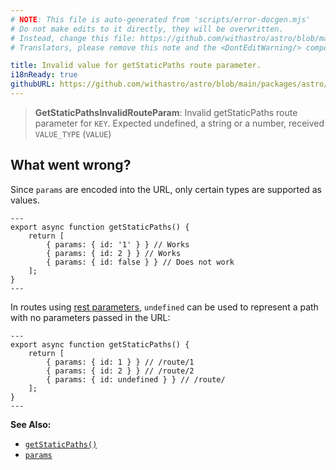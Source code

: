```yaml
---
# NOTE: This file is auto-generated from 'scripts/error-docgen.mjs'
# Do not make edits to it directly, they will be overwritten.
# Instead, change this file: https://github.com/withastro/astro/blob/main/packages/astro/src/core/errors/errors-data.ts
# Translators, please remove this note and the <DontEditWarning/> component.

title: Invalid value for getStaticPaths route parameter.
i18nReady: true
githubURL: https://github.com/withastro/astro/blob/main/packages/astro/src/core/errors/errors-data.ts
---
```


<DontEditWarning />


> **GetStaticPathsInvalidRouteParam**: Invalid getStaticPaths route parameter for `KEY`. Expected undefined, a string or a number, received `VALUE_TYPE` (`VALUE`)

## What went wrong?
Since `params` are encoded into the URL, only certain types are supported as values.

```astro title="/route/[id].astro"
---
export async function getStaticPaths() {
	return [
		{ params: { id: '1' } } // Works
		{ params: { id: 2 } } // Works
		{ params: { id: false } } // Does not work
	];
}
---
```

In routes using [rest parameters](/en/core-concepts/routing/#rest-parameters), `undefined` can be used to represent a path with no parameters passed in the URL:

```astro title="/route/[...id].astro"
---
export async function getStaticPaths() {
	return [
		{ params: { id: 1 } } // /route/1
		{ params: { id: 2 } } // /route/2
		{ params: { id: undefined } } // /route/
	];
}
---
```

**See Also:**
-  [`getStaticPaths()`](/en/reference/api-reference/#getstaticpaths)
-  [`params`](/en/reference/api-reference/#params)
